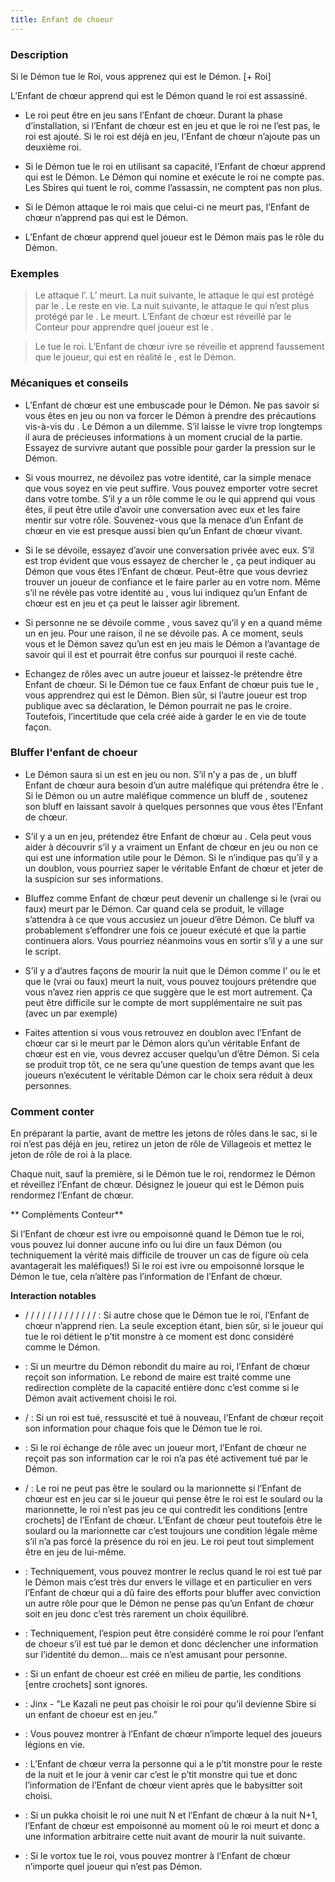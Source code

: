 ```yaml
---
title: Enfant de choeur
---
```



<Role ENFANT_DE_CHOEUR header />

### Description

Si le Démon tue le Roi, vous apprenez qui est le Démon. [+ Roi]

L’Enfant de chœur apprend qui est le Démon quand le roi est assassiné.

-   Le roi peut être en jeu sans l’Enfant de chœur. Durant la phase d’installation, si l’Enfant de chœur est en jeu et que le roi ne l’est pas, le roi est ajouté. Si le roi est déjà en jeu, l’Enfant de chœur n’ajoute pas un deuxième roi.

-   Si le Démon tue le roi en utilisant sa capacité, l’Enfant de chœur apprend qui est le Démon. Le Démon qui nomine et exécute le roi ne compte pas. Les Sbires qui tuent le roi, comme l’assassin, ne comptent pas non plus. 

-   Si le Démon attaque le roi mais que celui-ci ne meurt pas, l’Enfant de chœur n’apprend pas qui est le Démon. 

-   L’Enfant de chœur apprend quel joueur est le Démon mais pas le rôle du Démon.

### Exemples

> Le <Role IMP /> attaque l’<Role EMPATHIQUE />. L’<Role EMPATHIQUE /> meurt. La nuit suivante, le <Role IMP /> attaque le <Role ROI /> qui est protégé par le <Role MOINE />. Le <Role ROI /> reste en vie. La nuit suivante, le <Role IMP /> attaque le <Role ROI /> qui n’est plus protégé par le <Role MOINE />. Le <Role ROI /> meurt. L’Enfant de chœur est réveillé par le Conteur pour apprendre quel joueur est le <Role IMP />.

> Le <Role SHABALOTH /> tue le roi. L’Enfant de chœur ivre se réveille et apprend faussement que le joueur, qui est en réalité le <Role GENERAL />, est le Démon.

### Mécaniques et conseils

- L’Enfant de chœur est une embuscade pour le Démon. Ne pas savoir si vous êtes en jeu ou non va forcer le Démon à prendre des précautions vis-à-vis du <Role ROI />. Le Démon a un dilemme. S’il laisse le <Role ROI /> vivre trop longtemps il aura de précieuses informations à un moment crucial de la partie. Essayez de survivre autant que possible pour garder la pression sur le Démon.

- Si vous mourrez, ne dévoilez pas votre identité, car la simple menace que vous soyez en vie peut suffire. Vous pouvez emporter votre secret dans votre tombe. S’il y a un rôle comme le <Role CROQUE_MORT /> ou le <Role REVEUR /> qui apprend qui vous êtes, il peut être utile d’avoir une conversation avec eux et les faire mentir sur votre rôle. Souvenez-vous que la menace d’un Enfant de chœur en vie est presque aussi bien qu’un Enfant de chœur vivant.

- Si le <Role ROI /> se dévoile, essayez d’avoir une conversation privée avec eux. S’il est trop évident que vous essayez de chercher le <Role ROI />, ça peut indiquer au Démon que vous êtes l’Enfant de chœur. Peut-être que vous devriez trouver un joueur de confiance et le faire parler au <Role ROI /> en votre nom. Même s’il ne révèle pas votre identité au <Role ROI />, vous lui indiquez qu’un Enfant de chœur est en jeu et ça peut le laisser agir librement. 

- Si personne ne se dévoile comme <Role ROI />, vous savez qu’il y en a quand même un en jeu. Pour une raison, il ne se dévoile pas. A ce moment, seuls vous et le Démon savez qu’un <Role ROI /> est en jeu mais le Démon a l’avantage de savoir qui il est et pourrait être confus sur pourquoi il reste caché.

- Echangez de rôles avec un autre joueur et laissez-le prétendre être Enfant de chœur. Si le Démon tue ce faux Enfant de chœur puis tue le <Role ROI />, vous apprendrez qui est le Démon. Bien sûr, si l’autre joueur est trop publique avec sa déclaration, le Démon pourrait ne pas le croire. Toutefois, l’incertitude que cela créé aide à garder le <Role ROI /> en vie de toute façon.

### Bluffer l'enfant de choeur

- Le Démon saura si un <Role ROI /> est en jeu ou non. S’il n’y a pas de <Role ROI />, un bluff Enfant de chœur aura besoin d’un autre maléfique qui prétendra être le <Role ROI />. Si le Démon ou un autre maléfique commence un bluff de <Role ROI />, soutenez son bluff en laissant savoir à quelques personnes que vous êtes l’Enfant de chœur.

- S’il y a un <Role ROI /> en jeu, prétendez être Enfant de chœur au <Role ROI />. Cela peut vous aider à découvrir s’il y a vraiment un Enfant de chœur en jeu ou non ce qui est une information utile pour le Démon. Si le <Role ROI /> n’indique pas qu’il y a un doublon, vous pourriez saper le véritable Enfant de chœur et jeter de la suspicion sur ses informations.

- Bluffez comme Enfant de chœur peut devenir un challenge si le <Role ROI /> (vrai ou faux) meurt par le Démon. Car quand cela se produit, le village s’attendra à ce que vous accusiez un joueur d’être Démon. Ce bluff va probablement s’effondrer une fois ce joueur exécuté et que la partie continuera alors. Vous pourriez néanmoins vous en sortir s’il y a une <Role CROQUEUSE_D_HOMMES /> sur le script.

- S’il y a d’autres façons de mourir la nuit que le Démon comme l’<Role ASSASSIN /> ou le <Role LYCANTHROPE /> et que le <Role ROI /> (vrai ou faux) meurt la nuit, vous pouvez toujours prétendre que vous n’avez rien appris ce que suggère que le <Role ROI /> est mort autrement. Ça peut être difficile sur le compte de mort supplémentaire ne suit pas (avec un <Role ASSASSIN /> par exemple) 

- Faites attention si vous vous retrouvez en doublon avec l’Enfant de chœur car si le <Role ROI /> meurt par le Démon alors qu’un véritable Enfant de chœur est en vie, vous devrez accuser quelqu’un d’être Démon. Si cela se produit trop tôt, ce ne sera qu’une question de temps avant que les joueurs n’exécutent le véritable Démon car le choix sera réduit à deux personnes.

### Comment conter

En préparant la partie, avant de mettre les jetons de rôles dans le sac, si le roi n’est pas déjà en jeu, retirez un jeton de rôle de Villageois et mettez le jeton de rôle de roi à la place.

Chaque nuit, sauf la première, si le Démon tue le roi, rendormez le Démon et réveillez l’Enfant de chœur. Désignez le joueur qui est le Démon puis rendormez l’Enfant de chœur. 

** Compléments Conteur**

Si l’Enfant de chœur est ivre ou empoisonné quand le Démon tue le roi, vous pouvez lui donner aucune info ou lui dire un faux Démon (ou techniquement la vérité mais difficile de trouver un cas de figure où cela avantagerait les maléfiques!) Si le roi est ivre ou empoisonné lorsque le Démon le tue, cela n’altère pas l’information de l’Enfant de chœur.

**Interaction notables**

- <Role COMMERE /> / <Role LYCANTHROPE /> / <Role PUCELLE /> / <Role GITANE /> / <Role ASSASSIN /> / <Role MANIPULATEUR /> / <Role PARRAIN /> / <Role SORCIERE /> / <Role VIEILLE_CHOUETTE /> / <Role APPRENTI /> / <Role BOUCHER /> / <Role FILLE_DE_JOIE /> / <Role MAGISTRAT /> / <Role VENGEUR /> : Si autre chose que le Démon tue le roi, l’Enfant de chœur n’apprend rien. La seule exception étant, bien sûr, si le joueur qui tue le roi détient le p’tit monstre à ce moment est donc considéré comme le Démon. 

- <Role MAIRE /> : Si un meurtre du Démon rebondit du maire au roi, l’Enfant de chœur reçoit son information. Le rebond de maire est traité comme une redirection complète de la capacité entière donc c’est comme si le Démon avait activement choisi le roi. 

- <Role PROFESSEUR /> / <Role SHABALOTH /> : Si un roi est tué, ressuscité et tué à nouveau, l’Enfant de chœur reçoit son information pour chaque fois que le Démon tue le roi. 

- <Role BARBIER /> : Si le roi échange de rôle avec un joueur mort, l’Enfant de chœur ne reçoit pas son information car le roi n’a pas été activement tué par le Démon.

- <Role SOULARD /> / <Role MARIONNETTE /> : Le roi ne peut pas être le soulard ou la marionnette si l’Enfant de chœur est en jeu car si le joueur qui pense être le roi est le soulard ou la marionnette, le roi n’est pas jeu ce qui contredit les conditions [entre crochets] de l’Enfant de chœur. L’Enfant de chœur peut toutefois être le soulard ou la marionnette car c’est toujours une condition légale même s’il n’a pas forcé la présence du roi en jeu. Le roi peut tout simplement être en jeu de lui-même.

- <Role RECLUS /> : Techniquement, vous pouvez montrer le reclus quand le roi est tué par le Démon mais c’est très dur envers le village et en particulier en vers l’Enfant de chœur qui a dû faire des efforts pour bluffer avec conviction un autre rôle pour que le Démon ne pense pas qu’un Enfant de chœur soit en jeu donc c’est très rarement un choix équilibré.

- <Role ESPION /> : Techniquement, l’espion peut être considéré comme le roi pour l’enfant de choeur s’il est tué par le demon et donc déclencher une information sur l’identité du demon… mais ce n’est amusant pour personne.

- <Role VIEILLE_CHOUETTE /> : Si un enfant de choeur est créé en milieu de partie, les conditions [entre crochets] sont ignores.

- <Role KAZALI /> : Jinx - "Le Kazali ne peut pas choisir le roi pour qu’il devienne Sbire si un enfant de choeur est en jeu.”

- <Role LEGION /> : Vous pouvez montrer à l’Enfant de chœur n’importe lequel des joueurs légions en vie.

- <Role P_TIT_MONSTRE /> : L’Enfant de chœur verra la personne qui a le p’tit monstre pour le reste de la nuit et le jour à venir car c’est le p’tit monstre qui tue et donc l’information de l’Enfant de chœur vient après que le babysitter soit choisi.

- <Role PUKKA /> : Si un pukka choisit le roi une nuit N et l’Enfant de chœur à la nuit N+1, l’Enfant de chœur est empoisonné au moment où le roi meurt et donc a une information arbitraire cette nuit avant de mourir la nuit suivante.

- <Role VORTOX /> : Si le vortox tue le roi, vous pouvez montrer à l’Enfant de chœur n’importe quel joueur qui n’est pas Démon.
